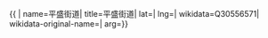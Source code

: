 {{ {{{1|PRC admin/showdata}}}|
name=平盛街道|
title=平盛街道|
lat=|
lng=|
wikidata=Q30556571|
wikidata-original-name=|
arg={{{arg|}}}}}
